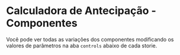 
<Meta title="Introduction/Calculadora de Antecipação" />

# Calculadora de Antecipação - Componentes

Você pode ver todas as variações dos componentes modificando os valores de parâmetros na aba `controls` abaixo de cada storie.